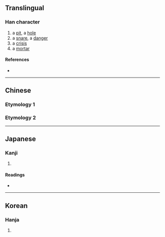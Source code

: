 {{character info}}
==Translingual==

===Han character===
{{Han char|rn=32|rad=土|as=08|sn=11|four=47177|canj=GNHX|ids=⿰土臽}}

# a [[pit]], a [[hole]]
# a [[snare]], a [[danger]]
# a [[crisis]]
# a [[mortar]]

====References====
* {{Han ref|kx=0231.040|dkj=05186|dj=0467.080|hdz=10456.030|uh=57F3|ud=22515|bh=D4B9|bd=54457}}

----

==Chinese==

===Etymology 1===
{{zh-see|坎|v}}

===Etymology 2===
{{zh-see|陷|v}}

----

==Japanese==

===Kanji===
{{ja-kanji|grade=|rs=土08}}

# {{rfdef|ja|sort=土08}}

====Readings====
* {{ja-readings|on=[[かん]] (kan)|kun=}}

----

==Korean==

===Hanja===
{{ko-hanja|hangeul=감|rv=gam|mr=kam}}

# {{rfdef|ko|sort=土08}}